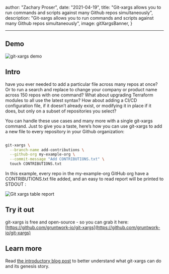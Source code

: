 
  author: "Zachary Proser",
  date: "2021-04-19",
  title: "Git-xargs allows you to run commands and scripts against many Github repos simultaneously",
  description: "Git-xargs allows you to run commands and scripts against many Github repos simultaneously",
  image: gitXargsBanner, 
 }


----

## Demo

<Image src={gitXargsDemo} alt="git-xargs demo" />

## Intro

have you ever needed to add a particular file across many repos at once? Or to run a search and replace to change your company or product name across 150 repos with one command? What about upgrading Terraform modules to all use the latest syntax? How about adding a CI/CD configuration file, if it doesn’t already exist, or modifying it in place if it does, but only on a subset of repositories you select?

You can handle these use cases and many more with a single git-xargs command. Just to give you a taste, here’s how you can use git-xargs to add a new file to every repository in your Github organization:

```bash

git-xargs \
  --branch-name add-contributions \
  --github-org my-example-org \
  --commit-message "Add CONTRIBUTIONS.txt" \
  touch CONTRIBUTIONS.txt
```

In this example, every repo in the my-example-org GitHub org have a CONTRIBUTIONS.txt file added, and an easy to read report will be printed to STDOUT :

<Image src={gitXargsTable} alt="Git xargs table report" />

## Try it out

git-xargs is free and open-source - so you can grab it here: [https://github.com/gruntwork-io/git-xargs](https://github.com/gruntwork-io/git-xargs)

## Learn more

Read [the introductory blog post](https://blog.gruntwork.io/introducing-git-xargs-an-open-source-tool-to-update-multiple-github-repos-753f9f3675ec) to better understand what git-xargs can do and its genesis story.
